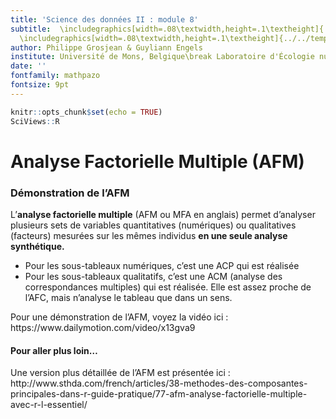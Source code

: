 ```yaml
---
title: 'Science des données II : module 8'
subtitle:  \includegraphics[width=.08\textwidth,height=.1\textheight]{../../template/biodatascience.png}
  \includegraphics[width=.08\textwidth,height=.1\textheight]{../../template/SciViews-logo.pdf} \vfill Analyse Factorielle des Correspondances (AFC)
author: Philippe Grosjean & Guyliann Engels
institute: Université de Mons, Belgique\break Laboratoire d'Écologie numérique des Milieux aquatiques\break \includegraphics[width=.08\textwidth,height=.1\textheight]{../../template/EcoNum-logo.pdf} \break \url{http://biodatascience-course.sciviews.org} \break \url{sdd@sciviews.org}
date: ''
fontfamily: mathpazo
fontsize: 9pt
---
```


```r
knitr::opts_chunk$set(echo = TRUE)
SciViews::R
```

# Analyse Factorielle Multiple (AFM)

### Démonstration de l'AFM

L'**analyse factorielle multiple** (AFM ou MFA en anglais) permet d'analyser plusieurs sets de variables quantitatives (numériques) ou qualitatives (facteurs) mesurées sur les mêmes individus **en une seule analyse synthétique.**

- Pour les sous-tableaux numériques, c'est une ACP qui est réalisée
- Pour les sous-tableaux qualitatifs, c'est une ACM (analyse des correspondances multiples) qui est réalisée. Elle est assez proche de l'AFC, mais n'analyse le tableau que dans un sens.

Pour une démonstration de l'AFM, voyez la vidéo ici : https://www.dailymotion.com/video/x13gva9

#### Pour aller plus loin...

Une version plus détaillée de l'AFM est présentée ici : http://www.sthda.com/french/articles/38-methodes-des-composantes-principales-dans-r-guide-pratique/77-afm-analyse-factorielle-multiple-avec-r-l-essentiel/
